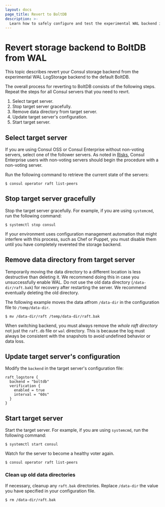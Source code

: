 ```yaml
---
layout: docs
page_title: Revert to BoltDB
description: >-
  Learn how to safely configure and test the experimental WAL backend in your Consul deployment.
---
```


# Revert storage backend to BoltDB from WAL 

This topic describes revert your Consul storage backend from the experimental WAL LogStorage backend to the default BoltDB.

The overall process for reverting to BoltDB consists of the following steps. Repeat the steps for all Consul servers that you need to revrt.

1. Select target server.
1. Stop target server gracefully.
1. Remove data directory from target server.
1. Update target server's configuration.
1. Start target server.

## Select target server

If you are using Consul OSS or Consul Enterprise without non-voting servers, select one of the follower servers. As noted in [Risks](/consul/docs/agent/wal-logstore/enable#risks), Consul Enterprise users with non-voting servers should begin the procedure with a non-voting server.

Run the following command to retrieve the current state of the servers:

```shell-session
$ consul operator raft list-peers
```

## Stop target server gracefully

Stop the target server gracefully. For example, if you are using `systemcmd`, 
run the following command:

```shell-session
$ systemctl stop consul
```

If your environment uses configuration management automation that might interfere with this process, such as Chef or Puppet, you must disable them until you have completely revereted the storage backend.

## Remove data directory from target server

Temporarily moving the data directory to a different location is less destructive than deleting it. We recommend doing this in case you unsuccessfully enable WAL. Do not use the old data directory (`/data-dir/raft.bak`) for recovery after restarting the server. We recommend eventually deleting the old directory.

The following example moves the data atfrom `/data-dir` in the configuration file to `/temp/data-dir`.

```shell-session
$ mv /data-dir/raft /temp/data-dir/raft.bak
```

When switching backend, you must always remove the _whole raft directory_ not just the `raft.db` file or `wal` directory. This is because the log must always be consistent with the snapshots to avoid undefined behavior or data loss.

## Update target server's configuration

Modify the `backend` in the target server's configuration file:

```hcl
raft_logstore {
  backend = "boltdb"
  verification {
    enabled = true
    interval = "60s"
  }
}
```

## Start target server

Start the target server. For example, if you are using `systemcmd`, run the following command:

```shell-session
$ systemctl start consul
```

Watch for the server to become a healthy voter again.

```shell-session
$ consul operator raft list-peers
```

### Clean up old data directories

If necessary, cleanup any `raft.bak` directories. Replace `/data-dir` the value you have specified in your configuration file.

```shell-session
$ rm /data-dir/raft.bak
```